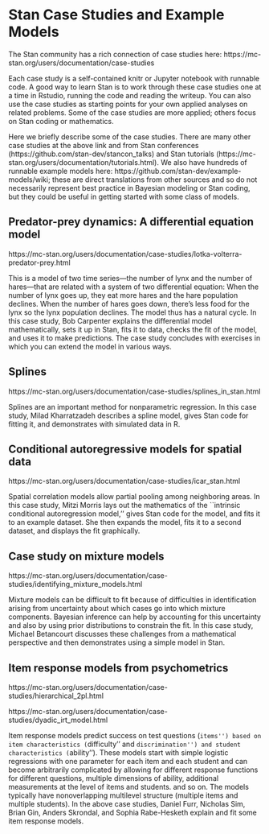 # Stan Case Studies and Example Models

The Stan community has a rich connection of case studies here:  https://mc-stan.org/users/documentation/case-studies

Each case study is a self-contained knitr or Jupyter notebook with runnable
code.  A good way to learn Stan is to work through these case studies one at a
time in Rstudio, running the code and reading the writeup.  You can also use the
case studies as starting points for your own applied analyses on related
problems.  Some of the case studies are more applied; others focus on Stan
coding or mathematics.

Here we briefly describe some of the case studies.  There are many other case
studies at the above link and from Stan conferences
(https://github.com/stan-dev/stancon_talks) and Stan tutorials
(https://mc-stan.org/users/documentation/tutorials.html).  We also have hundreds
of runnable example models here:
https://github.com/stan-dev/example-models/wiki; these are direct translations
from other sources and so do not necessarily represent best practice in Bayesian
modeling or Stan coding, but they could be useful in getting started with some
class of models.

## Predator-prey dynamics:  A differential equation model

https://mc-stan.org/users/documentation/case-studies/lotka-volterra-predator-prey.html

This is a model of two time series---the number of lynx and the number of
hares---that are related with a system of two differential equation:  When the
number of lynx goes up, they eat more hares and the hare population declines.
When the number of hares goes down, there's less food for the lynx so the lynx
population declines.  The model thus has a natural cycle.  In this case study,
Bob Carpenter explains the differential model mathematically, sets it up in
Stan, fits it to data, checks the fit of the model, and uses it to make
predictions.  The case study concludes with exercises in which you can extend
the model in various ways.

## Splines

https://mc-stan.org/users/documentation/case-studies/splines_in_stan.html

Splines are an important method for nonparametric regression.  In this case
study, Milad Kharratzadeh describes a spline model, gives Stan code for fitting
it, and demonstrates with simulated data in R.

## Conditional autoregressive models for spatial data

https://mc-stan.org/users/documentation/case-studies/icar_stan.html

Spatial correlation models allow partial pooling among neighboring areas.  In
this case study, Mitzi Morris lays out the mathematics of the ``intrinsic
conditional autoregression model,'' gives Stan code for the model, and fits it
to an example dataset.  She then expands the model, fits it to a second dataset,
and displays the fit graphically.

## Case study on mixture models

https://mc-stan.org/users/documentation/case-studies/identifying_mixture_models.html

Mixture models can be difficult to fit because of difficulties in identification
arising from uncertainty about which cases go into which mixture components.
Bayesian inference can help by accounting for this uncertainty and also by using
prior distributions to constrain the fit.  In this case study, Michael
Betancourt discusses these challenges from a mathematical perspective and then
demonstrates using a simple model in Stan.

## Item response models from psychometrics

https://mc-stan.org/users/documentation/case-studies/hierarchical_2pl.html

https://mc-stan.org/users/documentation/case-studies/dyadic_irt_model.html

Item response models predict success on test questions (``items'') based on item
characteristics (``difficulty'' and ``discrimination'') and student
characteristics (``ability'').  These models start with simple logistic
regressions with one parameter for each item and each student and can become
arbitrarily complicated by allowing for different response functions for
different questions, multiple dimensions of ability, additional measurements at
the level of items and students. and so on.  The models typically have
nonoverlapping multilevel structure (multiple items and multiple students).  In
the above case studies, Daniel Furr, Nicholas Sim, Brian Gin, Anders Skrondal,
and Sophia Rabe-Hesketh explain and fit some item response models.
